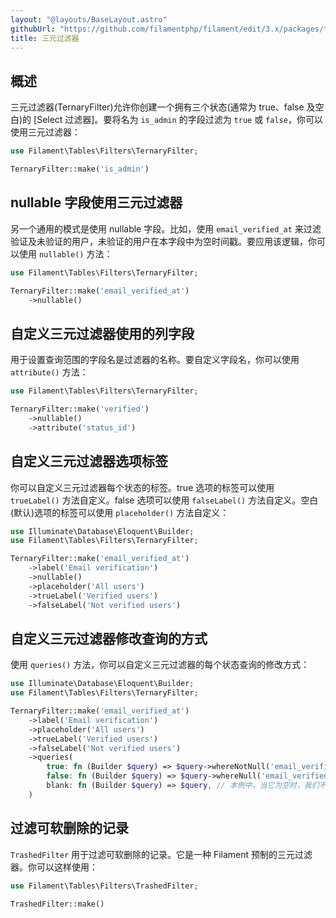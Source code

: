 ```yaml
---
layout: "@layouts/BaseLayout.astro"
githubUrl: "https://github.com/filamentphp/filament/edit/3.x/packages/tables/docs/04-filters/03-ternary.md"
title: 三元过滤器
---
```


## 概述

三元过滤器(TernaryFilter)允许你创建一个拥有三个状态(通常为 true、false 及空白)的 [Select 过滤器]。要将名为 `is_admin` 的字段过滤为 `true` 或 `false`，你可以使用三元过滤器：

```php
use Filament\Tables\Filters\TernaryFilter;

TernaryFilter::make('is_admin')
```

## nullable 字段使用三元过滤器

另一个通用的模式是使用 nullable 字段。比如，使用 `email_verified_at` 来过滤验证及未验证的用户，未验证的用户在本字段中为空时间戳。要应用该逻辑，你可以使用 `nullable()` 方法：

```php
use Filament\Tables\Filters\TernaryFilter;

TernaryFilter::make('email_verified_at')
    ->nullable()
```

## 自定义三元过滤器使用的列字段

用于设置查询范围的字段名是过滤器的名称。要自定义字段名，你可以使用 `attribute()` 方法：

```php
use Filament\Tables\Filters\TernaryFilter;

TernaryFilter::make('verified')
    ->nullable()
    ->attribute('status_id')
```

## 自定义三元过滤器选项标签

你可以自定义三元过滤器每个状态的标签。true 选项的标签可以使用 `trueLabel()` 方法自定义。false 选项可以使用 `falseLabel()` 方法自定义。空白(默认)选项的标签可以使用 `placeholder()` 方法自定义：

```php
use Illuminate\Database\Eloquent\Builder;
use Filament\Tables\Filters\TernaryFilter;

TernaryFilter::make('email_verified_at')
    ->label('Email verification')
    ->nullable()
    ->placeholder('All users')
    ->trueLabel('Verified users')
    ->falseLabel('Not verified users')
```

## 自定义三元过滤器修改查询的方式

使用 `queries()` 方法，你可以自定义三元过滤器的每个状态查询的修改方式：

```php
use Illuminate\Database\Eloquent\Builder;
use Filament\Tables\Filters\TernaryFilter;

TernaryFilter::make('email_verified_at')
    ->label('Email verification')
    ->placeholder('All users')
    ->trueLabel('Verified users')
    ->falseLabel('Not verified users')
    ->queries(
        true: fn (Builder $query) => $query->whereNotNull('email_verified_at'),
        false: fn (Builder $query) => $query->whereNull('email_verified_at'),
        blank: fn (Builder $query) => $query, // 本例中，当它为空时，我们不想过滤查询数据。
    )
```

## 过滤可软删除的记录

`TrashedFilter` 用于过滤可软删除的记录。它是一种 Filament 预制的三元过滤器。你可以这样使用：

```php
use Filament\Tables\Filters\TrashedFilter;

TrashedFilter::make()
```
